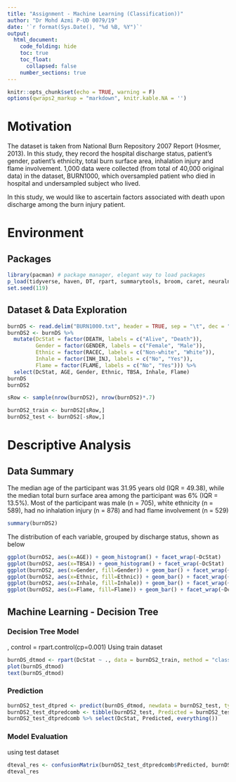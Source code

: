 ```yaml
---
title: "Assignment - Machine Learning (Classification))"
author: "Dr Mohd Azmi P-UD 0079/19"
date: '`r format(Sys.Date(), "%d %B, %Y")`'
output: 
  html_document:
    code_folding: hide
    toc: true
    toc_float:
      collapsed: false
    number_sections: true
---
```



```r
knitr::opts_chunk$set(echo = TRUE, warning = F)
options(qwraps2_markup = "markdown", knitr.kable.NA = '')
```

# Motivation

The dataset is taken from National Burn Repository 2007 Report (Hosmer, 2013). In this study, they record the hospital discharge status, patient's gender, patient's ethnicity, total burn surface area, inhalation injury and flame involvement. 1,000 data were collected (from total of 40,000 original data) in the dataset, BURN1000, which oversampled patient who died in hospital and undersampled subject who lived.

In this study, we would like to ascertain factors associated with death upon discharge among the burn injury patient. 

# Environment

## Packages

```r
library(pacman) # package manager, elegant way to load packages
p_load(tidyverse, haven, DT, rpart, summarytools, broom, caret, neuralnet)
set.seed(119)
```

## Dataset & Data Exploration

```r
burnDS <- read.delim("BURN1000.txt", header = TRUE, sep = "\t", dec = ".")
burnDS2 <- burnDS %>%
  mutate(DcStat = factor(DEATH, labels = c("Alive", "Death")),
         Gender = factor(GENDER, labels = c("Female", "Male")),
         Ethnic = factor(RACEC, labels = c("Non-white", "White")),
         Inhale = factor(INH_INJ, labels = c("No", "Yes")),
         Flame = factor(FLAME, labels = c("No", "Yes"))) %>%
  select(DcStat, AGE, Gender, Ethnic, TBSA, Inhale, Flame)
burnDS
burnDS2
```

```r
sRow <- sample(nrow(burnDS2), nrow(burnDS2)*.7)

burnDS2_train <- burnDS2[sRow,]
burnDS2_test <- burnDS2[-sRow,]
```



# Descriptive Analysis

## Data Summary

The median age of the participant was 31.95 years old (IQR = 49.38), while the median total burn surface area among the participant was 6% (IQR = 13.5%). Most of the participant was male (n = 705), white ethnicity (n = 589), had no inhalation injury (n = 878) and had flame involvement (n = 529)

```r
summary(burnDS2)
```

The distribution of each variable, grouped by discharge status, shown as below

```r
ggplot(burnDS2, aes(x=AGE)) + geom_histogram() + facet_wrap(~DcStat)
ggplot(burnDS2, aes(x=TBSA)) + geom_histogram() + facet_wrap(~DcStat)
ggplot(burnDS2, aes(x=Gender, fill=Gender)) + geom_bar() + facet_wrap(~DcStat)
ggplot(burnDS2, aes(x=Ethnic, fill=Ethnic)) + geom_bar() + facet_wrap(~DcStat)
ggplot(burnDS2, aes(x=Inhale, fill=Inhale)) + geom_bar() + facet_wrap(~DcStat)
ggplot(burnDS2, aes(x=Flame, fill=Flame)) + geom_bar() + facet_wrap(~DcStat)
```


## Machine Learning - Decision Tree

### Decision Tree Model
,
                       control = rpart.control(cp=0.001)
Using train dataset

```r
burnDS_dtmod <- rpart(DcStat ~ ., data = burnDS2_train, method = "class", parms = list(split = "information"))
plot(burnDS_dtmod)
text(burnDS_dtmod)
```

### Prediction

```r
burnDS2_test_dtpred <- predict(burnDS_dtmod, newdata = burnDS2_test, type = "class")
burnDS2_test_dtpredcomb <- tibble(burnDS2_test, Predicted = burnDS2_test_dtpred)
burnDS2_test_dtpredcomb %>% select(DcStat, Predicted, everything())
```



### Model Evaluation

using test dataset

```r
dteval_res <- confusionMatrix(burnDS2_test_dtpredcomb$Predicted, burnDS2_test_dtpredcomb$DcStat, positive = "Death")
dteval_res
```


